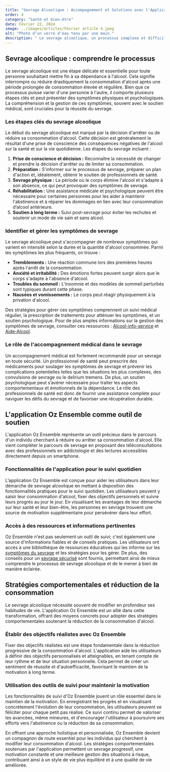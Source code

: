 ```yaml
---
title: "Sevrage Alcoolique : Accompagnement et Solutions avec l'Application Oz Ensemble"
order: 4
category: "Santé et bien-être"
date: Février 22, 2024
image: ../images/articles/Février article 4.jpeg
alt: "Photo d'un verre d'eau tenu par une main."
description: " Le sevrage alcoolique, un processus complexe et difficile, découvrez l’accompagnement au sevrage alcool Oz Ensemble"
---
```


## Sevrage alcoolique : comprendre le processus

Le sevrage alcoolique est une étape délicate et essentielle pour toute personne souhaitant mettre fin à sa dépendance à l'alcool. Cela signifie interrompre ou réduire drastiquement la consommation d'alcool après une période prolongée de consommation élevée et régulière. Bien que ce processus puisse varier d'une personne à l'autre, il comporte plusieurs étapes clés et peut présenter des symptômes physiques et psychologiques. La compréhension et la gestion de ces symptômes, souvent avec le soutien médical, sont cruciales pour la réussite du sevrage.

### Les étapes clés du sevrage alcoolique

Le début du sevrage alcoolique est marqué par la décision d'arrêter ou de réduire sa consommation d'alcool. Cette décision est généralement le résultat d'une prise de conscience des conséquences négatives de l'alcool sur la santé et sur la vie quotidienne. Les étapes du sevrage incluent :

1. **Prise de conscience et décision :** Reconnaître la nécessité de changer et prendre la décision d'arrêter ou de limiter sa consommation.
2. **Préparation :** S'informer sur le processus de sevrage, préparer un plan d'action et, idéalement, obtenir le soutien de professionnels de santé.
3. **Sevrage physique :** La période où le corps élimine l'alcool et s'adapte à son absence, ce qui peut provoquer des symptômes de sevrage.
4. **Réhabilitation :** Une assistance médicale et psychologique peuvent être nécessaire pour certaines personnes pour les aider à maintenir l'abstinence et à réparer les dommages en lien avec leur consommation d’alcool antérieure.
5. **Soutien à long terme :** Suivi post-sevrage pour éviter les rechutes et soutenir un mode de vie sain et sans alcool.

### Identifier et gérer les symptômes de sevrage

Le sevrage alcoolique peut s'accompagner de nombreux symptômes qui varient en intensité selon la durée et la quantité d'alcool consommée. Parmi les symptômes les plus fréquents, on trouve :

- **Tremblements :** Une réaction commune lors des premières heures après l'arrêt de la consommation.
- **Anxiété et irritabilité :** Des émotions fortes peuvent surgir alors que le corps s'adapte à l'absence d'alcool.
- **Troubles du sommeil :** L'insomnie et des modèles de sommeil perturbés sont typiques durant cette phase.
- **Nausées et vomissements :** Le corps peut réagir physiquement à la privation d'alcool.

Des stratégies pour gérer ces symptômes comprennent un suivi médical régulier, la prescription de traitements pour atténuer les symptômes, et un soutien psychologique. Pour de plus amples informations sur la gestion des symptômes de sevrage, consulter ces ressources : [Alcool-info-service](https://www.alcool-info-service.fr/alcool/traitement-alcoolisme/sevrage-alcoolique) et [Aide-Alcool](https://aide-alcool.be/consommation-problematique-arreter).

### Le rôle de l'accompagnement médical dans le sevrage

Un accompagnement médical est fortement recommandé pour un sevrage en toute sécurité. Un professionnel de santé peut prescrire des médicaments pour soulager les symptômes de sevrage et prévenir les complications potentielles telles que les situations les plus complexes, des convulsions de sevrage ou le delirium tremens. De plus, un soutien psychologique peut s’avérer nécessaire pour traiter les aspects comportementaux et émotionnels de la dépendance. Le rôle des professionnels de santé est donc de fournir une assistance complète pour naviguer les défis du sevrage et de favoriser une récupération durable.

## L'application Oz Ensemble comme outil de soutien

L'application Oz Ensemble représente un outil précieux dans le parcours d'un individu cherchant à réduire ou arrêter sa consommation d'alcool. Elle vient compléter le parcours de sevrage en proposant des téléconsultations avec des professionnels en addictologie et des lectures accessibles directement depuis un smartphone.

### Fonctionnalités de l'application pour le suivi quotidien

L’application Oz Ensemble est conçue pour aider les utilisateurs dans leur démarche de sevrage alcoolique en mettant à disposition des fonctionnalités pratiques pour le suivi quotidien. Les utilisateurs peuvent y saisir leur consommation d'alcool, fixer des objectifs personnels et suivre leurs progrès au jour le jour. En visualisant les avantages de leur démarche sur leur santé et leur bien-être, les personnes en sevrage trouvent une source de motivation supplémentaire pour persévérer dans leur effort.

### Accès à des ressources et informations pertinentes

Oz Ensemble n'est pas seulement un outil de suivi; c'est également une source d'informations fiables et de conseils pratiques. Les utilisateurs ont accès à une bibliothèque de ressources éducatives qui les informe sur les [symptômes du sevrage](https://aide-alcool.be/symptomes-de-sevrage) et les stratégies pour les gérer. De plus, des conseils pour un [sevrage sécurisé](https://www.msdmanuals.com/fr/professional/sujets-sp%C3%A9ciaux/drogues-illicites-et-substances-intoxicantes/intoxication-et-sevrage-alcoolique) sont fournis, permettant ainsi de mieux comprendre le processus de sevrage alcoolique et de le mener à bien de manière éclairée.

## Stratégies comportementales et réduction de la consommation

Le sevrage alcoolique nécessite souvent de modifier en profondeur ses habitudes de vie. L'application Oz Ensemble est un allié dans cette transformation, offrant des moyens concrets pour adopter des stratégies comportementales soutenant la réduction de la consommation d'alcool.

### Établir des objectifs réalistes avec Oz Ensemble

Fixer des objectifs réalistes est une étape fondamentale dans la réduction progressive de la consommation d'alcool. L'application aide les utilisateurs à définir des objectifs personnalisés et atteignables, en tenant compte de leur rythme et de leur situation personnelle. Cela permet de créer un sentiment de réussite et d'autoefficacité, favorisant le maintien de la motivation à long terme.

### Utilisation des outils de suivi pour maintenir la motivation

Les fonctionnalités de suivi d'Oz Ensemble jouent un rôle essentiel dans le maintien de la motivation. En enregistrant les progrès et en visualisant concrètement l'évolution de leur consommation, les utilisateurs peuvent se féliciter pour chaque petit pas réalisé. Ce suivi continu permet de valoriser les avancées, même mineures, et d'encourager l'utilisateur à poursuivre ses efforts vers l'abstinence ou la réduction de sa consommation.

En offrant une approche holistique et personnalisée, Oz Ensemble devient un compagnon de route essentiel pour les individus qui cherchent à modifier leur consommation d'alcool. Les stratégies comportementales soutenues par l'application permettent un sevrage progressif, une motivation constante et une meilleure gestion des situations à risque, contribuant ainsi à un style de vie plus équilibré et à une qualité de vie améliorée.

